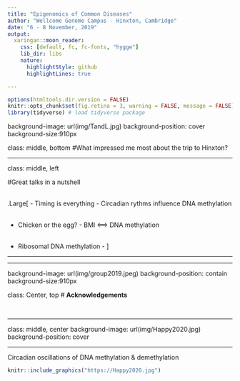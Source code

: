 ```yaml
---
title: "Epigenomics of Common Diseases"
author: "Wellcome Genome Campus - Hinxton, Cambridge"
date: "6 - 8 November, 2019"
output: 
  xaringan::moon_reader:
    css: [default, fc, fc-fonts, "hygge"]
    lib_dir: libs
    nature:
      highlightStyle: github
      highlightLines: true

---
```

```r
options(htmltools.dir.version = FALSE)
knitr::opts_chunk$set(fig.retina = 3, warning = FALSE, message = FALSE)
library(tidyverse) # load tidyverse package

```

background-image: url(img/TandL.jpg)
background-position: cover
background-size:910px

class: middle, bottom 
#What impressed me most about the trip to Hinxton?

---

class: middle, left

#Great talks in a nutshell<br /> <br />

.Large[
-  Timing is everything - Circadian rythms influence DNA methylation<br /> <br />

-  Chicken or the egg? -  BMI  ⟺  DNA methylation<br /> <br />

-  Ribosomal DNA methylation - ]



---


---

background-image: url(img/group2019.jpeg)
background-position: contain
background-size:910px

class: Center, top
# **Acknowledgements**

&nbsp;

---

class: middle, center 
background-image: url(img/Happy2020.jpg)
background-position: cover



---

Circadian oscillations of DNA methylation & demethylation

```r
knitr::include_graphics("https://Happy2020.jpg") 
```








